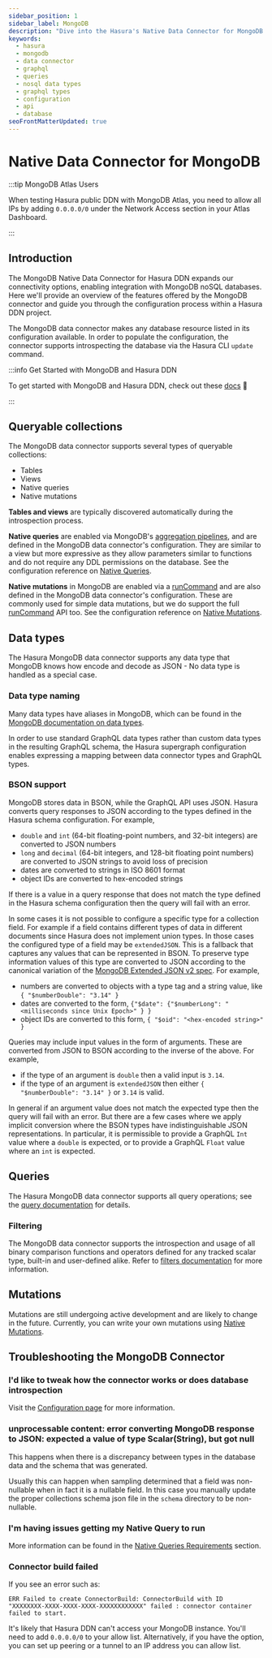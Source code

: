 ```yaml
---
sidebar_position: 1
sidebar_label: MongoDB
description: "Dive into the Hasura's Native Data Connector for MongoDB."
keywords:
  - hasura
  - mongodb
  - data connector
  - graphql
  - queries
  - nosql data types
  - graphql types
  - configuration
  - api
  - database
seoFrontMatterUpdated: true
---
```


# Native Data Connector for MongoDB

:::tip MongoDB Atlas Users

When testing Hasura public DDN with MongoDB Atlas, you need to allow all IPs by adding `0.0.0.0/0` under the Network
Access section in your Atlas Dashboard.

:::

## Introduction

The MongoDB Native Data Connector for Hasura DDN expands our connectivity options, enabling integration with MongoDB
noSQL databases. Here we'll provide an overview of the features offered by the MongoDB connector and guide you through
the configuration process within a Hasura DDN project.

The MongoDB data connector makes any database resource listed in its configuration available. In order to populate the
configuration, the connector supports introspecting the database via the Hasura CLI `update` command.

:::info Get Started with MongoDB and Hasura DDN

To get started with MongoDB and Hasura DDN, check out these
[docs](/getting-started/build/03-connect-to-data/01-connect-a-source.mdx) 🚀

:::

## Queryable collections

The MongoDB data connector supports several types of queryable collections:

- Tables
- Views
- Native queries
- Native mutations

**Tables and views** are typically discovered automatically during the introspection process.

**Native queries** are enabled via MongoDB's [aggregation pipelines][MongoDB: pipeline], and are defined in the MongoDB
data connector's configuration. They are similar to a view but more expressive as they allow parameters similar to
functions and do not require any DDL permissions on the database. See the configuration reference on
[Native Queries](/connectors/mongodb/native-operations/native-queries).

**Native mutations** in MongoDB are enabled via a [runCommand][MongoDB: runCommand] and are also defined in the MongoDB
data connector's configuration. These are commonly used for simple data mutations, but we do support the full
[runCommand][MongoDB: runCommand] API too. See the configuration reference on
[Native Mutations](/connectors/mongodb/native-operations/native-mutations).

## Data types

The Hasura MongoDB data connector supports any data type that MongoDB knows how encode and decode as JSON - No data type
is handled as a special case.

### Data type naming

Many data types have aliases in MongoDB, which can be found in the [MongoDB documentation on data
types][MongoDB: data types].

In order to use standard GraphQL data types rather than custom data types in the resulting GraphQL schema, the Hasura
supergraph configuration enables expressing a mapping between data connector types and GraphQL types.

### BSON support

MongoDB stores data in BSON, while the GraphQL API uses JSON. Hasura converts query responses to JSON according to the
types defined in the Hasura schema configuration. For example,

- `double` and `int` (64-bit floating-point numbers, and 32-bit integers) are converted to JSON numbers
- `long` and `decimal` (64-bit integers, and 128-bit floating point numbers) are converted to JSON strings to avoid loss
  of precision
- dates are converted to strings in ISO 8601 format
- object IDs are converted to hex-encoded strings

If there is a value in a query response that does not match the type defined in the Hasura schema configuration then the
query will fail with an error.

In some cases it is not possible to configure a specific type for a collection field. For example if a field contains
different types of data in different documents since Hasura does not implement union types. In those cases the
configured type of a field may be `extendedJSON`. This is a fallback that captures any values that can be represented in
BSON. To preserve type information values of this type are converted to JSON according to the canonical variation of the
[MongoDB Extended JSON v2 spec](https://www.mongodb.com/docs/manual/reference/mongodb-extended-json/). For example,

- numbers are converted to objects with a type tag and a string value, like `{ "$numberDouble": "3.14" }`
- dates are converted to the form, `{"$date": {"$numberLong": "<milliseconds since Unix Epoch>" } }`
- object IDs are converted to this form, `{ "$oid": "<hex-encoded string>" }`

Queries may include input values in the form of arguments. These are converted from JSON to BSON according to the
inverse of the above. For example,

- if the type of an argument is `double` then a valid input is `3.14`.
- if the type of an argument is `extendedJSON` then either `{ "$numberDouble": "3.14" }` or `3.14` is valid.

In general if an argument value does not match the expected type then the query will fail with an error. But there are a
few cases where we apply implicit conversion where the BSON types have indistinguishable JSON representations. In
particular, it is permissible to provide a GraphQL `Int` value where a `double` is expected, or to provide a GraphQL
`Float` value where an `int` is expected.

## Queries

The Hasura MongoDB data connector supports all query operations; see the
[query documentation](/graphql-api/queries/index.mdx) for details.

### Filtering

The MongoDB data connector supports the introspection and usage of all binary comparison functions and operators defined
for any tracked scalar type, built-in and user-defined alike. Refer to
[filters documentation](/graphql-api/queries/filters/index) for more information.

## Mutations

Mutations are still undergoing active development and are likely to change in the future. Currently, you can write your
own mutations using [Native Mutations](/connectors/mongodb/native-operations/native-mutations).

## Troubleshooting the MongoDB Connector

### I'd like to tweak how the connector works or does database introspection

Visit the [Configuration page](/connectors/mongodb/config.mdx) for more information.

### unprocessable content: error converting MongoDB response to JSON: expected a value of type Scalar(String), but got null

This happens when there is a discrepancy between types in the database data and the schema that was generated.

Usually this can happen when sampling determined that a field was non-nullable when in fact it is a nullable field. In
this case you manually update the proper collections schema json file in the `schema` directory to be non-nullable.

### I'm having issues getting my Native Query to run

More information can be found in the
[Native Queries Requirements](/connectors/mongodb/native-operations/native-queries.mdx) section.

### Connector build failed

If you see an error such as:

```plaintext
ERR Failed to create ConnectorBuild: ConnectorBuild with ID
"XXXXXXXX-XXXX-XXXX-XXXX-XXXXXXXXXXXX" failed : connector container failed to start.
```

It's likely that Hasura DDN can't access your MongoDB instance. You'll need to add `0.0.0.0/0` to your allow list.
Alternatively, if you have the option, you can set up peering or a tunnel to an IP address you can allow list.

[MongoDB: pipeline]: https://www.mongodb.com/docs/manual/core/aggregation-pipeline
[MongoDB: runCommand]: https://www.mongodb.com/docs/manual/reference/method/db.runCommand
[MongoDB: data types]: https://www.mongodb.com/docs/manual/reference/bson-types
